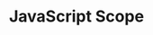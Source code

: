 ---
id: "web_tf_medium_016"
questionType: "TRUE_FALSE"
title: "JavaScript Scope"
statement: "Variables declared with 'var' are block-scoped."
difficulty: "MEDIUM"
category: "Web Development"
correctAnswer: false
explanation: "'var' is function-scoped, not block-scoped."
---
